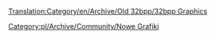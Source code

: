 [[Translation:Category/en/Archive/Old 32bpp/32bpp Graphics]]



<!--[[Category:New Graphics]]--> [[Category:pl/Archive/Community/Nowe Grafiki]]